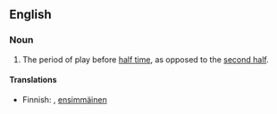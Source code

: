 {{also|first-half}}
==English==

===Noun===
{{en-noun|first halves}}

# {{context|sports|lang=en}} The period of play before [[half time]], as opposed to the [[second half]].

====Translations====
{{trans-top|period of play before half time}}
* Finnish: {{t-|fi|alkupuolisko}}, [[ensimmäinen]] {{t+|fi|puoliaika}}
{{trans-mid}}
{{trans-bottom}}